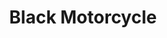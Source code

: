 ---
title: "Black Motorcycle"
meta_title: "Black Motorcycle craft"
description: "Craft de Black Motorcycle"
rank: "a"
draft: false
name: "Black Motorcycle"
recipe_img: "https://wiki.pokexgames.com/images/a/ab/Black-motorcycle.png"
level: 90
craft_time: 345600
result: 1
value_npc: 1
ingredients:
  - name: "Engine"
    quantity: 1
    item_img: "https://wiki.pokexgames.com/images/thumb/2/27/Engine.png/40px-Engine.png"
    value_npc: 1
  - name: "Tire"
    quantity: 2
    item_img: "https://wiki.pokexgames.com/images/thumb/4/4c/Tire.png/30px-Tire.png"
    value_npc: 1
  - name: "Black Dye"
    quantity: 100
    item_img: "https://wiki.pokexgames.com/images/4/4c/Black_Dye.png"
    value_npc: 1
  - name: "Orebound Urn"
    quantity: 1
    item_img: "https://wiki.pokexgames.com/images/9/99/Orebound_Urn.png"
    value_npc: 1
  - name: "Malefic Urn"
    quantity: 1
    item_img: "https://wiki.pokexgames.com/images/0/0b/Malefic_Urn.png"
    value_npc: 1
  - name: "Rock Stone"
    quantity: 10
    item_img: "https://wiki.pokexgames.com/images/d/dc/Rock-stone.gif"
    value_npc: 1
  - name: "Darkness Stone"
    quantity: 10
    item_img: "https://wiki.pokexgames.com/images/5/5d/HrnVNwK.png"
    value_npc: 1
---